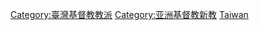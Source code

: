 {{Commons_category}}
{{Category_main}}

[[Category:臺灣基督教教派|Category:臺灣基督教教派]]
[[Category:亚洲基督教新教|Category:亚洲基督教新教]]
[[Category:各国基督教新教|Taiwan]]